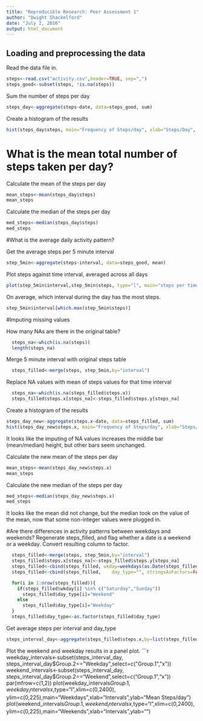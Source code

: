 ---
title: "Reproducible Research: Peer Assessment 1"
author: "Dwight Shackelford"
date: "July 2, 2016"
output: html_document
---

## Loading and preprocessing the data

Read the data file in.
```{r readfile}
steps<-read.csv("activity.csv",header=TRUE, sep=",")
steps_good<-subset(steps, !is.na(steps))

```

Sum the number of steps per day
```{r summarize/day}
steps_day<-aggregate(steps~date, data=steps_good, sum)
```

Create a histogram of the results
```{r histogram}
hist(steps_day$steps, main="Frequency of Steps/day", xlab="Steps/Day", border="blue", col="orange")
```

# What is the mean total number of steps taken per day?
Calculate the mean of the steps per day
```{r means_steps/day}
mean_steps<-mean(steps_day$steps)
mean_steps
```
Calculate the median of the steps per day
```{r median_steps/day}
med_steps<-median(steps_day$steps)
med_steps
```

#What is the average daily activity pattern?

Get the average steps per 5 minute interval
```{r avg_5_min}
step_5min<-aggregate(steps~interval, data=steps_good, mean)
```
Plot steps against time interval, averaged across all days
```{r plot_interval}
plot(step_5min$interval,step_5min$steps, type="l", main="steps per time interval",ylab="Steps",xlab="Interval")
```

On average, which interval during the day has the most steps.
```{r max_interval}
step_5min$interval[which.max(step_5min$steps)]
```

#Imputing missing values

How many NAs are there in the original table?
```{r NAs}
  steps_na<-which(is.na(steps))
  length(steps_na)
```
Merge 5 minute interval with original steps table
```{r merge}

  steps_filled<-merge(steps, step_5min,by="interval")
```

Replace NA values with mean of steps values for that time interval
```{r replace_na}
  steps_na<-which(is.na(steps_filled$steps.x))
  steps_filled$steps.x[steps_na]<-steps_filled$steps.y[steps_na]
```

Create a histogram of the results
```{r new_hist}
steps_day_new<-aggregate(steps.x~date, data=steps_filled, sum)
hist(steps_day_new$steps.x, main="Frequency of Steps/day", xlab="Steps/Day", border="blue", col="orange")
```

It looks like the imputing of NA values increases the middle bar (mean/median) height, but other bars seem unchanged.


Calculate the new mean of the steps per day
```{r new_means_steps/day}
mean_steps<-mean(steps_day_new$steps.x)
mean_steps
```
Calculate the new median of the steps per day
```{r new_median_steps/day}
med_steps<-median(steps_day_new$steps.x)
med_steps
```

It looks like the mean did not change, but the median took on the value of the mean, now that some non-integer values were plugged in. 


#Are there differences in activity patterns between weekdays and weekends?
Regenerate steps_filled, and flag whether a date is a weekend or a weekday.
Convert resulting column to factor.
```{r fill_weekdays}
  steps_filled<-merge(steps, step_5min,by="interval")
  steps_filled$steps.x[steps_na]<-steps_filled$steps.y[steps_na]
  steps_filled<-cbind(steps_filled, wkday=weekdays(as.Date(steps_filled$date)))
  steps_filled<-cbind(steps_filled,    day_type="", stringsAsFactors=FALSE)

  for(i in 1:nrow(steps_filled)){
    if(steps_filled$wkday[i] %in% c("Saturday","Sunday"))
      steps_filled$day_type[i]="Weekend"
    else
      steps_filled$day_type[i]="Weekday"
  }
  steps_filled$day_type<-as.factor(steps_filled$day_type)
```

Get average steps per interval and day_type
```{r plot_interva_day_type}
steps_interval_day<-aggregate(steps_filled$steps.x,by=list(steps_filled$interval,steps_filled$day_type),mean)
```

Plot the weekend and weekday results in a panel plot.
```{r day_type_plot}
weekday_intervals<-subset(steps_interval_day, steps_interval_day$Group.2=="Weekday",select=c("Group.1","x"))
weekend_intervals<-subset(steps_interval_day, steps_interval_day$Group.2=="Weekend",select=c("Group.1","x"))
par(mfrow=c(1,2))
plot(weekday_intervals$Group.1,weekday_intervals$x,type="l",xlim=c(0,2400), ylim=c(0,225),main="Weekdays",xlab="Intervals",ylab="Mean Steps/day")
plot(weekend_intervals$Group.1,weekend_intervals$x,type="l",xlim=c(0,2400), ylim=c(0,225),main="Weekends",xlab="Intervals",ylab="")
